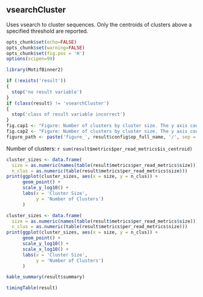 ## vsearchCluster

Uses vsearch to cluster sequences. Only the centroids of clusters above a specified threshold are reported.



```r
opts_chunk$set(echo=FALSE)
opts_chunk$set(warning=FALSE)
opts_chunk$set(fig.pos = 'H')
options(scipen=99)

library(MotifBinner2)

if (!exists('result'))
{
  stop('no result variable')
}
if (class(result) != 'vsearchCluster')
{
  stop('class of result variable incorrect')
}
fig.cap1 <- "Figure: Number of clusters by cluster size. The y axis counts the number of clusters of the size given on the x-axis. Note the log scale on the y-axis."
fig.cap2 <- "Figure: Number of clusters by cluster size. The y axis counts the number of clusters of the size given on the x-axis. Note the log scale on both axes."
figure_path <- paste('figure_', result$config$op_full_name, '/', sep = '')
```

Number of clusters: `r sum(result$metrics$per_read_metrics$is_centroid)`

```r
cluster_sizes <- data.frame(
  size = as.numeric(names(table(result$metrics$per_read_metrics$size))),
  n_clus = as.numeric(table(result$metrics$per_read_metrics$size)))
print(ggplot(cluster_sizes, aes(x = size, y = n_clus)) + 
      geom_point() + 
      scale_y_log10() + 
      labs(x = 'Cluster Size',
           y = 'Number of Clusters')
      )
```

```r
cluster_sizes <- data.frame(
  size = as.numeric(names(table(result$metrics$per_read_metrics$size))),
  n_clus = as.numeric(table(result$metrics$per_read_metrics$size)))
print(ggplot(cluster_sizes, aes(x = size, y = n_clus)) + 
      geom_point() + 
      scale_y_log10() + 
      scale_x_log10() + 
      labs(x = 'Cluster Size',
           y = 'Number of Clusters')
      )
```

```r
kable_summary(result$summary)

timingTable(result)
```

